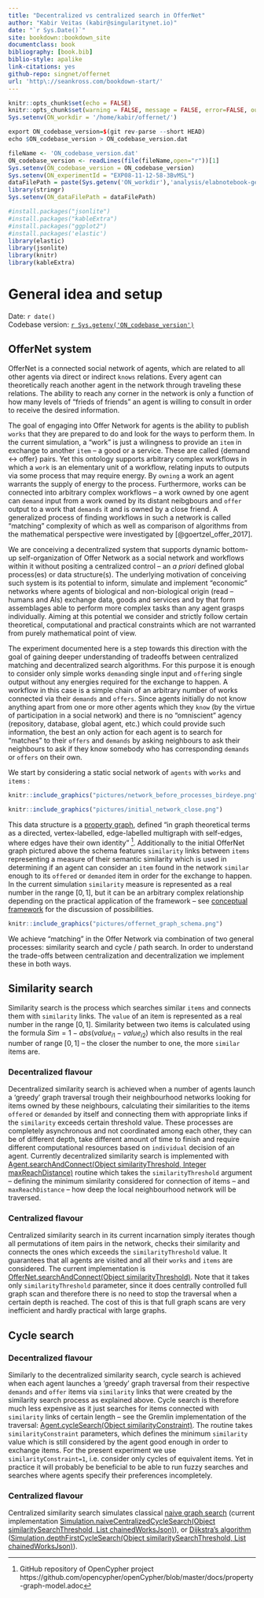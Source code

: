 ```yaml
--- 
title: "Decentralized vs centralized search in OfferNet"
author: "Kabir Veitas (kabir@singularitynet.io)"
date: "`r Sys.Date()`"
site: bookdown::bookdown_site
documentclass: book
bibliography: [book.bib]
biblio-style: apalike
link-citations: yes
github-repo: singnet/offernet
url: 'http\://seankross.com/bookdown-start/'
---
```


```r
knitr::opts_chunk$set(echo = FALSE)
knitr::opts_chunk$set(warning = FALSE, message = FALSE, error=FALSE, output=FALSE, source = FALSE)
Sys.setenv(ON_workdir = '/home/kabir/offernet/')
```

```r
export ON_codebase_version=$(git rev-parse --short HEAD)
echo $ON_codebase_version > ON_codebase_version.dat
```

```r
fileName <- 'ON_codebase_version.dat'
ON_codebase_version <- readLines(file(fileName,open="r"))[1]
Sys.setenv(ON_codebase_version = ON_codebase_version)
Sys.setenv(ON_experimentId = "EXP08-11-12-58-3BvMSL")
dataFilePath = paste(Sys.getenv('ON_workdir'),'analysis/elabnotebook-generate/tmp/',Sys.getenv('ON_experimentId'),'.json', sep="")
library(stringr)
Sys.setenv(ON_dataFilePath = dataFilePath)

#install.packages("jsonlite")
#install.packages("kableExtra")
#install.packages("ggplot2")
#install.packages('elastic')
library(elastic)
library(jsonlite)
library(knitr)
library(kableExtra)
```
# General idea and setup

Date: `r date()` <br/>
Codebase version: [`r Sys.getenv('ON_codebase_version')`](`r paste('https://github.com/singnet/offernet/commit/',Sys.getenv('ON_codebase_version'),sep="")`) <br/>

## OfferNet system

OfferNet is a connected social network of agents, which are related to all other agents via direct or indirect `knows` relations. Every agent can theoretically reach another agent in the network through traveling these relations. The ability to reach any corner in the network is only a function of how many levels of "frieds of friends" an agent is willing to consult in order to receive the desired information.

The goal of engaging into Offer Network for agents is the ability to publish `works` that they are prepared to do and look for the ways to perform them. In the current simulation, a "work" is just a wilingness to provide an `item` in exchange to another `item` -- a good or a service. These are called {demand <-> offer} pairs. Yet this ontology supports arbitrary complex workflows in which a `work` is an elementary unit of a workflow, relating inputs to outputs via some process that may require energy. By `owning` a work an agent warrants the supply of energy to the process. Furthermore, works can be connected into arbitrary complex workflows -- a work owned by one agent can `demand` input from a work owned by its distant neibgbours and `offer` output to a work that `demands` it and is owned by a close friend. A generalized process of finding workflows in such a network is called "matching" complexity of which as well as comparison of algorithms from the mathematical perspective were investigated by [@goertzel_offer_2017].

We are conceiving a decentralized system that supports dynamic bottom-up self-organization of Offer Network as a social network and workflows within it without positing a centralized control -- an *a priori* defined global process(es) or data structure(s). The underlying motivation of conceiving such system is its potential to inform, simulate and implement "economic" networks where agents of biological and non-biological origin (read -- humans and AIs) exchange data, goods and services and by that form assemblages able to perform more complex tasks than any agent grasps individually. Aiming at this potential we consider and strictly follow certain theoretical, computational and practical constraints which are not warranted from purely mathematical point of view.

The experiment documented here is a step towards this direction with the goal of gaining deeper understanding of tradeoffs between centralized matching and decentralized search algorithms. For this purpose it is enough to consider only simple works `demand`ing single input and `offer`ing single output without any energies required for the exchange to happen. A workflow in this case is a simple chain of an arbitrary number of works connected via their `demands` and `offers`. Since agents initially do not know anything apart from one or more other agents which they `know` (by the virtue of participation in a social network) and there is no "omniscient" agency (repository, database, global agent, etc.) which could provide such information, the best an only action for each agent is to search for "matches" to their `offers` and `demands` by asking neighbours to ask their neighbours to ask if they know somebody who has corresponding `demands` or `offers` on their own.  

We start by considering a static social network of `agents` with `works` and `items` :
```r
knitr::include_graphics("pictures/network_before_processes_birdeye.png")
```

```r
knitr::include_graphics("pictures/initial_network_close.png")
```


This data structure is a [property graph](https://github.com/opencypher/openCypher/blob/master/docs/property-graph-model.adoc), defined "in graph theoretical terms as a directed, vertex-labelled, edge-labelled multigraph with self-edges, where edges have their own identity" [^1]. Additionally to the initial OfferNet graph pictured above the schema features `similarity` links between `items` representing a measure of their semantic similarity which is used in determining if an agent can consider an `item` found in the network `similar` enough to its `offered` or `demanded` item in order for the exchange to happen. In the current simulation `similarity` measure is represented as a real number in the range $[0,1]$, but it can be an arbitrary complex relationship depending on the practical application of the framework -- see [conceptual framework](https://singnet.github.io/offernet/public/offernet-documentation/conceptual-framework.html#description-of-items-of-exchange) for the discussion of possibilities.  

[^1]: GitHub repository of OpenCypher project  https://github.com/opencypher/openCypher/blob/master/docs/property-graph-model.adoc

```r
knitr::include_graphics("pictures/offernet_graph_schema.png")
```

We achieve "matching" in the Offer Network via combination of two general processes: similarity search and cycle / path search. In order to understand the trade-offs between centralization and decentralization we implement these in both ways.

## Similarity search

Similarity search is the process which searches similar `items` and connects them with `similarity` links. The `value` of an item is represented as a real number in the range $[0,1]$. Similarity between two items is calculated using the formula $Sim = 1 - abs(value_{i1} - value_{i2})$ which also results in the real number of range $[0,1]$ -- the closer the number to one, the more `similar` items are. 

### Decentralized flavour

Decentralized similarity search is achieved when a number of agents launch a 'greedy' graph traversal trough their neighbourhood networks looking for items owned by these neighbours, calculating their similarities to the items `offered` or `demanded` by itself and connecting them with appropriate links if the `similarity` exceeds certain threshold value. These processes are completely asynchronous and not coordinated among each other, they can be of different depth, take different amount of time to finish and require different computational resources based on `individual` decision of an agent. Currently decentralized similarity search is implemented with [Agent.searchAndConnect(Object similarityThreshold, Integer maxReachDistance)](https://github.com/kabirkbr/offernet/blob/665627a36cee2a8c247ce015f5d8931e3c40e243/src/main/groovy/Agent.groovy#L364) routine which takes the `similarityThreshold` argument -- defining the minimum similarity considered for connection of items -- and `maxReachDistance` -- how deep the local neighbourhood network will be traversed.

### Centralized flavour

Centralized similarity search in its current incarnation simply iterates though all permutations of item pairs in the network, checks their similarity and connects the ones which exceeds the `similarityThreshold` value. It guarantees that all agents are visited and all their `works` and `items` are considered. The current implementation is [OfferNet.searchAndConnect(Object similarityThreshold)](https://github.com/kabirkbr/offernet/blob/665627a36cee2a8c247ce015f5d8931e3c40e243/src/main/groovy/OfferNet.groovy#L637). Note that it takes only `similarityThreshold` parameter, since it does centrally controlled full graph scan and therefore there is no need to stop the traversal when a certain depth is reached. The cost of this is that full graph scans are very inefficient and hardly practical with large graphs. 

## Cycle search

### Decentralized flavour

Similarly to the decentralized similarity search, cycle search is achieved when each agent launches a 'greedy' graph traversal from their respective `demands` and `offer` items via `similarity` links that were created by the similarity search process as explained above. Cycle search is therefore much less expensive as it just searches for items connected with `similarity` links of certain length -- see the Gremlin implementation of the traversal: [Agent.cycleSearch(Object similarityConstraint)](https://github.com/kabirkbr/offernet/blob/665627a36cee2a8c247ce015f5d8931e3c40e243/src/main/groovy/Agent.groovy#L666). The routine takes `similarityConstraint` parameters, which defines the minimum `similarity` value which is still considered by the agent good enough in order to exchange items. For the present experiment we use `similarityConstraint=1`, i.e. consider only cycles of equivalent items. Yet in practice it will probably be beneficial to be able to run fuzzy searches and searches where agents specify their preferences incompletely.

### Centralized flavour

Centralized similarity search simulates classical [naive graph search](https://www.coursera.org/lecture/algorithms-on-graphs/naive-algorithm-BVj0X) (current implementation [Simulation.naiveCentralizedCycleSearch(Object similaritySearchThreshold, List chainedWorksJson)](https://github.com/kabirkbr/offernet/blob/665627a36cee2a8c247ce015f5d8931e3c40e243/src/main/groovy/Simulation.groovy#L414)), or [Dijkstra's algorithm](https://www.coursera.org/lecture/algorithms-on-graphs/dijkstras-algorithm-intuition-and-example-ZS5pm) ([Simulation.depthFirstCycleSearch(Object similaritySearchThreshold, List chainedWorksJson)](https://github.com/kabirkbr/offernet/blob/665627a36cee2a8c247ce015f5d8931e3c40e243/src/main/groovy/Simulation.groovy#L464)). 


